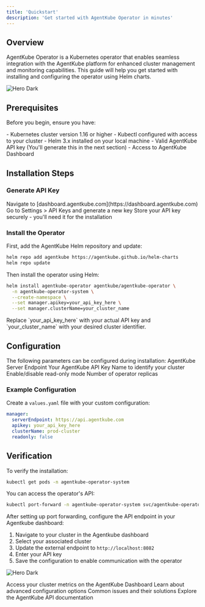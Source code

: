 ```yaml
---
title: 'Quickstart'
description: 'Get started with AgentKube Operator in minutes'
---
```


## Overview
AgentKube Operator is a Kubernetes operator that enables seamless integration with the AgentKube platform for enhanced cluster management and monitoring capabilities. This guide will help you get started with installing and configuring the operator using Helm charts.

<img
  src="/images/overview.png"
  alt="Hero Dark"
/>

## Prerequisites
Before you begin, ensure you have:

<AccordionGroup>
  <Accordion icon="cube" title="Kubernetes Environment">
    - Kubernetes cluster version 1.16 or higher
    - Kubectl configured with access to your cluster
    - Helm 3.x installed on your local machine
  </Accordion>
  <Accordion icon="key" title="AgentKube Access">
    - Valid AgentKube API key (You'll generate this in the next section)
    - Access to AgentKube Dashboard
  </Accordion>
</AccordionGroup>

## Installation Steps

### Generate API Key
<Steps>
  <Step title="Access Dashboard">
    Navigate to [dashboard.agentkube.com](https://dashboard.agentkube.com)
  </Step>
  <Step title="Create API Key">
    Go to Settings > API Keys and generate a new key
  </Step>
  <Step title="Save Key">
    Store your API key securely - you'll need it for the installation
  </Step>
</Steps>

### Install the Operator
First, add the AgentKube Helm repository and update:
```bash
helm repo add agentkube https://agentkube.github.io/helm-charts
helm repo update
```

Then install the operator using Helm:
```bash
helm install agentkube-operator agentkube/agentkube-operator \
  -n agentkube-operator-system \
  --create-namespace \
  --set manager.apikey=your_api_key_here \
  --set manager.clusterName=your_cluster_name
```

<Note>
  Replace `your_api_key_here` with your actual API key and `your_cluster_name` with your desired cluster identifier.
</Note>

## Configuration

<ResponseField name="Configuration Parameters" type="Configuration">
  The following parameters can be configured during installation:
  <ParamField name="manager.serverEndpoint" type="string" default="https://api.agentkube.com">
    AgentKube Server Endpoint
  </ParamField>
  <ParamField name="manager.apikey" type="string" required>
    Your AgentKube API Key
  </ParamField>
  <ParamField name="manager.clusterName" type="string" default="local_cluster">
    Name to identify your cluster
  </ParamField>
  <ParamField name="manager.readonly" type="boolean" default="true">
    Enable/disable read-only mode
  </ParamField>
  <ParamField name="replicaCount" type="number" default="1">
    Number of operator replicas
  </ParamField>
</ResponseField>

### Example Configuration
Create a `values.yaml` file with your custom configuration:
```yaml
manager:
  serverEndpoint: https://api.agentkube.com
  apikey: your_api_key_here
  clusterName: prod-cluster
  readonly: false
```

## Verification
To verify the installation:
```bash
kubectl get pods -n agentkube-operator-system
```

You can access the operator's API:
```bash
kubectl port-forward -n agentkube-operator-system svc/agentkube-operator-controller 8082:8082
```

After setting up port forwarding, configure the API endpoint in your Agentkube dashboard:

1. Navigate to your cluster in the Agentkube dashboard
2. Select your associated cluster
3. Update the external endpoint to `http://localhost:8082`
4. Enter your API key
5. Save the configuration to enable communication with the operator

<img
  src="/images/update-endpoint.png"
  alt="Hero Dark"
/>

<CardGroup>
  <Card title="View Metrics" icon="chart-line" href="https://dashboard.agentkube.com">
    Access your cluster metrics on the AgentKube Dashboard
  </Card>
  <Card title="Configuration Guide" icon="gear" href="/configuration">
    Learn about advanced configuration options
  </Card>
  <Card title="Troubleshooting" icon="wrench" href="/troubleshooting">
    Common issues and their solutions
  </Card>
  <Card title="API Reference" icon="code" href="/api-reference">
    Explore the AgentKube API documentation
  </Card>
</CardGroup>